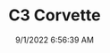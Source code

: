 ---
width: 4000
height: 6000
title: C3 Corvette
description: 1983 Chevrolet Corvette interior in Dripping Springs, TX.
date: 9/1/2022 6:56:39 AM
cameraMake: Sony
cameraModel: ILCE-7M3
lens: 50mm F1.4 DG HSM | Art 018
settingsfStop: f/1.4
settingsISO: ISO 100
settingsShutter: 1/250
settingsFocalLength: 50 mm
---